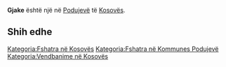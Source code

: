 {{Fshat në 
 | Emri                = Gjake
 | EmriAlt                = 
 | NAME_SHORT_FORM=      
 | NAME_GENERIC=      
 | NAME_SORT_NAME_RO=      GJAKE
 | FULL_NAME_RO = Gjake
 | FULL_NAME_ND_RO=Gjake
 | SORT_NAME_RG=GJAKE
 | FULL_NAME_RG=Gjake
 | FULL_NAME_ND_RG=Gjake
 | SRP_NAME_SHORT_FORM=      
 | SRP_NAME_GENERIC=      
 | SRP_NAME_SORT_NAME_RO=      
 | SRP_FULL_NAME_RO = 
 | SRP_FULL_NAME_ND_RO=
 | SRP_SORT_NAME_RG=
 | SRP_FULL_NAME_RG=
 | SRP_FULL_NAME_ND_RG=
 | Emri (Rasa dhanore) = 
 | Figura              = 
 | Shteti              = Kosovo
 | Komuna              = Podujevë
 | Kodi postar         = 
 | Sipërfaqja          = 

 | Popullsia           = 

 | Regj. i popullsisë  = 
 | Dend. e popullsisë  = 
 | Faqja zyrtare       = 
 <!--- Koordinatat ----> 
 | Gjerësia            = 42.907012
 | Gjatësia            = 21.217799
 | Lartësia            = 
}}
'''Gjake''' është një [[]] në [[Podujevë]] të [[Kosovës]].

<!-- == Gjeografia == -->
<!-- == Historia == -->
<!-- == Demografia == -->
== Shih edhe ==
{{Komuna Podujevë}}
{{Kosovo-Administrata-Cung}}

[[Kategoria:Fshatra në Kosovës]]
[[Kategoria:Fshatra në Kommunes Podujevë]]
[[Kategoria:Vendbanime në Kosovës]]